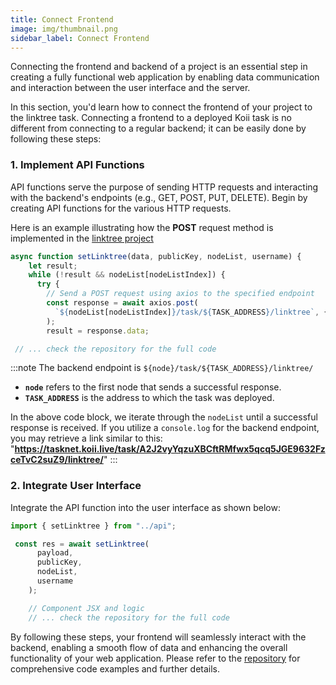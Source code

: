 ```yaml
---
title: Connect Frontend
image: img/thumbnail.png
sidebar_label: Connect Frontend
---
```


Connecting the frontend and backend of a project is an essential step in creating a fully functional web application by enabling data communication and interaction between the user interface and the server.

In this section, you'd learn how to connect the frontend of your project to the linktree task. Connecting a frontend to a deployed Koii task is no different from connecting
to a regular backend; it can be easily done by following these steps:

### 1. Implement API Functions
API functions serve the purpose of sending HTTP requests and interacting with the backend's endpoints (e.g., GET, POST, PUT, DELETE). Begin by creating API functions for the various HTTP requests.

Here is an example illustrating how the **POST** request method is implemented in the [linktree project](https://github.com/koii-network/linktree-app/blob/main/src/api.js#L143)
```javascript
async function setLinktree(data, publicKey, nodeList, username) {
    let result;
    while (!result && nodeList[nodeListIndex]) {
      try {
        // Send a POST request using axios to the specified endpoint
        const response = await axios.post(
          `${nodeList[nodeListIndex]}/task/${TASK_ADDRESS}/linktree`, {payload,}
        );
        result = response.data;

 // ... check the repository for the full code
```
:::note
The backend endpoint is `${node}/task/${TASK_ADDRESS}/linktree/`
- **`node`** refers to the first node that sends a successful response.
- **`TASK_ADDRESS`** is the address to which the task was deployed.

In the above code block, we iterate through the `nodeList` until a successful response is received. If you utilize a `console.log` for the backend endpoint, you may retrieve a link similar to this: "**https://tasknet.koii.live/task/A2J2vyYqzuXBCftRMfwx5qcq5JGE9632FzceTvC2suZ9/linktree/**"
:::


### 2. Integrate User Interface
Integrate the API function into the user interface as shown below:

```js
import { setLinktree } from "../api";

 const res = await setLinktree(
      payload,
      publicKey,
      nodeList,
      username
    );

    // Component JSX and logic
    // ... check the repository for the full code
```
By following these steps, your frontend will seamlessly interact with the backend, enabling a smooth flow of data and enhancing the overall functionality of your web application. Please refer to the [repository](https://github.com/koii-network/linktree-app) for comprehensive code examples and further details.